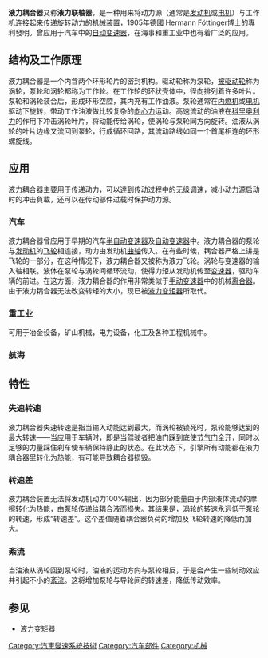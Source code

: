 {{noteTA
|T=zh-tw:液壓聯軸器; zh-cn:液力耦合器;
|G1=單位
|G2=地名
|1=zh-cn:变速器; zh-tw:變速箱;
|2=zh-cn:无级变速器; zh-tw:無段自動變速箱;
|3=zh-cn:科里奥利力; zh-tw:科氏力;
|4=zh-cn:液力耦合器; zh-tw:液壓聯軸器;
|5=zh-cn:液力变矩器; zh-tw:扭矩轉換器;
}}

'''液力耦合器'''又称'''液力联轴器'''，是一种用来将动力源（通常是[[发动机|发动机]]或[[电机|电机]]）与工作机连接起来传递旋转动力的机械装置，1905年德國 Hermann Föttinger博士的專利發明。曾应用于汽车中的[[自动变速器|自动变速器]]，在海事和重工业中也有着广泛的应用。

== 结构及工作原理 ==

液力耦合器是一个内含两个环形轮片的密封机构。驱动轮称为泵轮，[[被驱动轮|被驱动轮]]称为涡轮，泵轮和涡轮都称为工作轮。在工作轮的环状壳体中，径向排列着许多叶片。泵轮和涡轮装合后，形成环形空腔，其内充有工作油液。泵轮通常在[[内燃机|内燃机]]或[[电机|电机]]驱动下旋转，带动工作油液做比较复杂的[[向心力|向心力]]运动。高速流动的油液在[[科里奥利力|科里奥利力]]的作用下冲击涡轮叶片，将动能传给涡轮，使涡轮与泵轮同方向旋转。油液从涡轮的叶片边缘又流回到泵轮，行成循环回路，其流动路线如同一个首尾相连的环形螺旋线。

== 应用 ==
液力耦合器主要用于传递动力，可以達到传动过程中的无级调速，减小动力源启动时的冲击負載，还可以在传动部件过载时保护动力源。

=== 汽车 ===
液力耦合器曾应用于早期的汽车[[半自动变速器|半自动变速器]]及[[自动变速器|自动变速器]]中。液力耦合器的泵轮与[[发动机|发动机]]的[[飛輪_(能量儲存元件)|飞轮]]相连接，动力由发动机[[曲轴|曲轴]]传入。在有些时候，耦合器严格上讲是飞轮的一部分，在这种情况下，液力耦合器又被称为液力飞轮。涡轮与变速器的输入轴相联。液体在泵轮与涡轮间循环流动，使得力矩从发动机传至[[变速器|变速器]]，驱动车辆的前进。在这方面，液力耦合器的作用非常类似于[[手动变速器|手动变速器]]中的机械[[离合器|离合器]]。由于液力耦合器无法改变转矩的大小，现已被[[液力变矩器|液力变矩器]]所取代。

=== 重工业 ===
可用于冶金设备，矿山机械，电力设备，化工及各种工程机械中。

=== 航海 ===

== 特性 ==

=== 失速转速 ===
液力耦合器失速转速是指当输入动能达到最大，而涡轮被锁死时，泵轮能够达到的最大转速——当应用于车辆时，即是当驾驶者把油门踩到底使[[节气门|节气门]]全开，同时以足够的力量踩住刹车使车辆保持静止的状态。在此状态下，引擎所有动能都在液力耦合器里转化为热能，有可能导致耦合器损毁。

=== 转速差 ===
液力耦合装置无法将发动机动力100%输出，因为部分能量由于内部液体流动的摩擦转化为热能，由泵轮传递给耦合液而损失。其结果是，涡轮的转速永远低于泵轮的转速，形成“转速差”。这个差值随着耦合器负荷的增加及飞轮转速的降低而加大。

=== 紊流 ===
当油液从涡轮回到泵轮时，油液的运动方向与泵轮相反，于是会产生一些制动效应并引起不小的[[紊流|紊流]]。这将增加泵轮与导轮间的转速差，降低传动效率。

== 参见 ==
* [[液力变矩器|液力变矩器]]

[[Category:汽車變速系統技術|Category:汽車變速系統技術]]
[[Category:汽车部件|Category:汽车部件]]
[[Category:机械|Category:机械]]